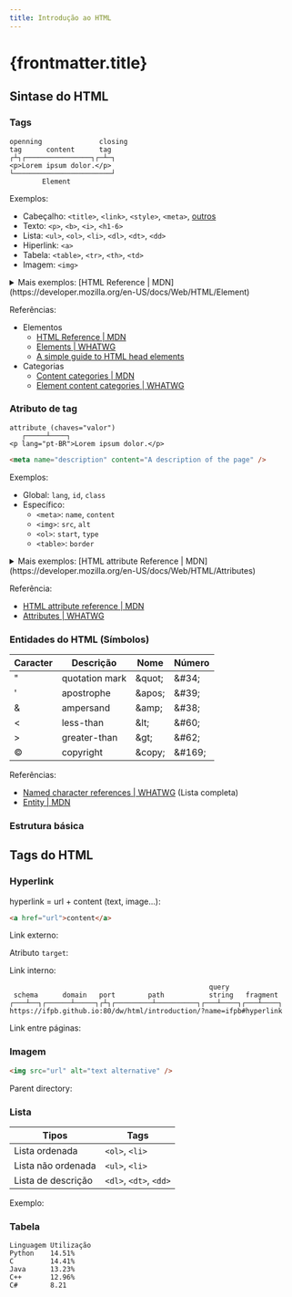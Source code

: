 ```yaml
---
title: Introdução ao HTML
---
```




# {frontmatter.title}

## Sintase do HTML

### Tags

```plaintext title="Estrutura de uma tag"
openning              closing
tag      content      tag
┌┴┐┌────────────────┐┌─┴─┐
<p>Lorem ipsum dolor.</p>
└────────────────────────┘
        Element
```

Exemplos:

- Cabeçalho: `<title>`, `<link>`, `<style>`, `<meta>`, [outros](https://github.com/joshbuchea/HEAD)
- Texto: `<p>`, `<b>`, `<i>`, `<h1-6>`
- Lista: `<ul>`, `<ol>`, `<li>`, `<dl>`, `<dt>`, `<dd>`
- Hiperlink: `<a>`
- Tabela: `<table>`, `<tr>`, `<th>`, `<td>`
- Imagem: `<img>`

<details>
  <summary>Mais exemplos: [HTML Reference | MDN](https://developer.mozilla.org/en-US/docs/Web/HTML/Element)</summary>

| Tipo                                                                                                                           | Tags                                                                                                                                                                                                                                                                                                                                                                                                                                                                                                                                                                                                                                                                                                                                                                                                                                                                                                                                                                                                                                                                                                                                                                                                                                                                                                                                                                                                                                                                                                                                                                                                                                                                                                                                                                                                                                                                                                                                                                                                                                                                                                                                                                                                                                                                                                                                                                                                                                                                                                                                                                                                                                                                                                                                      |
| ------------------------------------------------------------------------------------------------------------------------------ | ----------------------------------------------------------------------------------------------------------------------------------------------------------------------------------------------------------------------------------------------------------------------------------------------------------------------------------------------------------------------------------------------------------------------------------------------------------------------------------------------------------------------------------------------------------------------------------------------------------------------------------------------------------------------------------------------------------------------------------------------------------------------------------------------------------------------------------------------------------------------------------------------------------------------------------------------------------------------------------------------------------------------------------------------------------------------------------------------------------------------------------------------------------------------------------------------------------------------------------------------------------------------------------------------------------------------------------------------------------------------------------------------------------------------------------------------------------------------------------------------------------------------------------------------------------------------------------------------------------------------------------------------------------------------------------------------------------------------------------------------------------------------------------------------------------------------------------------------------------------------------------------------------------------------------------------------------------------------------------------------------------------------------------------------------------------------------------------------------------------------------------------------------------------------------------------------------------------------------------------------------------------------------------------------------------------------------------------------------------------------------------------------------------------------------------------------------------------------------------------------------------------------------------------------------------------------------------------------------------------------------------------------------------------------------------------------------------------------------------------- |
| [Main root](https://developer.mozilla.org/en-US/docs/Web/HTML/Element#main_root)                                               | [<code>&lt;html&gt;</code>](https://developer.mozilla.org/en-US/docs/Web/HTML/Element/html)                                                                                                                                                                                                                                                                                                                                                                                                                                                                                                                                                                                                                                                                                                                                                                                                                                                                                                                                                                                                                                                                                                                                                                                                                                                                                                                                                                                                                                                                                                                                                                                                                                                                                                                                                                                                                                                                                                                                                                                                                                                                                                                                                                                                                                                                                                                                                                                                                                                                                                                                                                                                                                               |
| [Document metadata](https://developer.mozilla.org/en-US/docs/Web/HTML/Element#document_metadata)                               | [<code>&lt;base&gt;</code>](https://developer.mozilla.org/en-US/docs/Web/HTML/Element/base), [<code>&lt;head&gt;</code>](https://developer.mozilla.org/en-US/docs/Web/HTML/Element/head), [<code>&lt;link&gt;</code>](https://developer.mozilla.org/en-US/docs/Web/HTML/Element/link), [<code>&lt;meta&gt;</code>](https://developer.mozilla.org/en-US/docs/Web/HTML/Element/meta), [<code>&lt;style&gt;</code>](https://developer.mozilla.org/en-US/docs/Web/HTML/Element/style), [<code>&lt;title&gt;</code>](https://developer.mozilla.org/en-US/docs/Web/HTML/Element/title)                                                                                                                                                                                                                                                                                                                                                                                                                                                                                                                                                                                                                                                                                                                                                                                                                                                                                                                                                                                                                                                                                                                                                                                                                                                                                                                                                                                                                                                                                                                                                                                                                                                                                                                                                                                                                                                                                                                                                                                                                                                                                                                                                          |
| [Sectioning root](https://developer.mozilla.org/en-US/docs/Web/HTML/Element#sectioning_root)                                   | [<code>&lt;body&gt;</code>](https://developer.mozilla.org/en-US/docs/Web/HTML/Element/body)                                                                                                                                                                                                                                                                                                                                                                                                                                                                                                                                                                                                                                                                                                                                                                                                                                                                                                                                                                                                                                                                                                                                                                                                                                                                                                                                                                                                                                                                                                                                                                                                                                                                                                                                                                                                                                                                                                                                                                                                                                                                                                                                                                                                                                                                                                                                                                                                                                                                                                                                                                                                                                               |
| [Content sectioning](https://developer.mozilla.org/en-US/docs/Web/HTML/Element#content_sectioning)                             | [<code>&lt;address&gt;</code>](https://developer.mozilla.org/en-US/docs/Web/HTML/Element/address), [<code>&lt;article&gt;</code>](https://developer.mozilla.org/en-US/docs/Web/HTML/Element/article), [<code>&lt;aside&gt;</code>](https://developer.mozilla.org/en-US/docs/Web/HTML/Element/aside), [<code>&lt;footer&gt;</code>](https://developer.mozilla.org/en-US/docs/Web/HTML/Element/footer), [<code>&lt;header&gt;</code>](https://developer.mozilla.org/en-US/docs/Web/HTML/Element/header), [<code>&lt;h1&gt;</code>](https://developer.mozilla.org/en-US/docs/Web/HTML/Element/h1), [<code>&lt;h2&gt;</code>](https://developer.mozilla.org/en-US/docs/Web/HTML/Element/h2), [<code>&lt;h3&gt;</code>](https://developer.mozilla.org/en-US/docs/Web/HTML/Element/h3), [<code>&lt;h4&gt;</code>](https://developer.mozilla.org/en-US/docs/Web/HTML/Element/h4), [<code>&lt;h5&gt;</code>](https://developer.mozilla.org/en-US/docs/Web/HTML/Element/h5), [<code>&lt;h6&gt;</code>](https://developer.mozilla.org/en-US/docs/Web/HTML/Element/h6), [<code>&lt;hgroup&gt;</code>](https://developer.mozilla.org/en-US/docs/Web/HTML/Element/hgroup), [<code>&lt;main&gt;</code>](https://developer.mozilla.org/en-US/docs/Web/HTML/Element/main), [<code>&lt;nav&gt;</code>](https://developer.mozilla.org/en-US/docs/Web/HTML/Element/nav), [<code>&lt;section&gt;</code>](https://developer.mozilla.org/en-US/docs/Web/HTML/Element/section)                                                                                                                                                                                                                                                                                                                                                                                                                                                                                                                                                                                                                                                                                                                                                                                                                                                                                                                                                                                                                                                                                                                                                                                                                                                                                   |
| [Text content](https://developer.mozilla.org/en-US/docs/Web/HTML/Element#text_content)                                         | [<code>&lt;blockquote&gt;</code>](https://developer.mozilla.org/en-US/docs/Web/HTML/Element/blockquote), [<code>&lt;dd&gt;</code>](https://developer.mozilla.org/en-US/docs/Web/HTML/Element/dd), [<code>&lt;div&gt;</code>](https://developer.mozilla.org/en-US/docs/Web/HTML/Element/div), [<code>&lt;dl&gt;</code>](https://developer.mozilla.org/en-US/docs/Web/HTML/Element/dl), [<code>&lt;dt&gt;</code>](https://developer.mozilla.org/en-US/docs/Web/HTML/Element/dt), [<code>&lt;figcaption&gt;</code>](https://developer.mozilla.org/en-US/docs/Web/HTML/Element/figcaption), [<code>&lt;figure&gt;</code>](https://developer.mozilla.org/en-US/docs/Web/HTML/Element/figure), [<code>&lt;hr&gt;</code>](https://developer.mozilla.org/en-US/docs/Web/HTML/Element/hr), [<code>&lt;li&gt;</code>](https://developer.mozilla.org/en-US/docs/Web/HTML/Element/li), [<code>&lt;menu&gt;</code>](https://developer.mozilla.org/en-US/docs/Web/HTML/Element/menu), [<code>&lt;ol&gt;</code>](https://developer.mozilla.org/en-US/docs/Web/HTML/Element/ol), [<code>&lt;p&gt;</code>](https://developer.mozilla.org/en-US/docs/Web/HTML/Element/p), [<code>&lt;pre&gt;</code>](https://developer.mozilla.org/en-US/docs/Web/HTML/Element/pre), [<code>&lt;ul&gt;</code>](https://developer.mozilla.org/en-US/docs/Web/HTML/Element/ul)                                                                                                                                                                                                                                                                                                                                                                                                                                                                                                                                                                                                                                                                                                                                                                                                                                                                                                                                                                                                                                                                                                                                                                                                                                                                                                                                                                                                |
| [Inline text semantics](https://developer.mozilla.org/en-US/docs/Web/HTML/Element#inline_text_semantics)                       | [<code>&lt;a&gt;</code>](https://developer.mozilla.org/en-US/docs/Web/HTML/Element/a), [<code>&lt;abbr&gt;</code>](https://developer.mozilla.org/en-US/docs/Web/HTML/Element/abbr), [<code>&lt;b&gt;</code>](https://developer.mozilla.org/en-US/docs/Web/HTML/Element/b), [<code>&lt;bdi&gt;</code>](https://developer.mozilla.org/en-US/docs/Web/HTML/Element/bdi), [<code>&lt;bdo&gt;</code>](https://developer.mozilla.org/en-US/docs/Web/HTML/Element/bdo), [<code>&lt;br&gt;</code>](https://developer.mozilla.org/en-US/docs/Web/HTML/Element/br), [<code>&lt;cite&gt;</code>](https://developer.mozilla.org/en-US/docs/Web/HTML/Element/cite), [<code>&lt;code&gt;</code>](https://developer.mozilla.org/en-US/docs/Web/HTML/Element/code), [<code>&lt;data&gt;</code>](https://developer.mozilla.org/en-US/docs/Web/HTML/Element/data), [<code>&lt;dfn&gt;</code>](https://developer.mozilla.org/en-US/docs/Web/HTML/Element/dfn), [<code>&lt;em&gt;</code>](https://developer.mozilla.org/en-US/docs/Web/HTML/Element/em), [<code>&lt;i&gt;</code>](https://developer.mozilla.org/en-US/docs/Web/HTML/Element/i), [<code>&lt;kbd&gt;</code>](https://developer.mozilla.org/en-US/docs/Web/HTML/Element/kbd), [<code>&lt;mark&gt;</code>](https://developer.mozilla.org/en-US/docs/Web/HTML/Element/mark), [<code>&lt;q&gt;</code>](https://developer.mozilla.org/en-US/docs/Web/HTML/Element/q), [<code>&lt;rp&gt;</code>](https://developer.mozilla.org/en-US/docs/Web/HTML/Element/rp), [<code>&lt;rt&gt;</code>](https://developer.mozilla.org/en-US/docs/Web/HTML/Element/rt), [<code>&lt;ruby&gt;</code>](https://developer.mozilla.org/en-US/docs/Web/HTML/Element/ruby), [<code>&lt;s&gt;</code>](https://developer.mozilla.org/en-US/docs/Web/HTML/Element/s), [<code>&lt;samp&gt;</code>](https://developer.mozilla.org/en-US/docs/Web/HTML/Element/samp), [<code>&lt;small&gt;</code>](https://developer.mozilla.org/en-US/docs/Web/HTML/Element/small), [<code>&lt;span&gt;</code>](https://developer.mozilla.org/en-US/docs/Web/HTML/Element/span), [<code>&lt;strong&gt;</code>](https://developer.mozilla.org/en-US/docs/Web/HTML/Element/strong), [<code>&lt;sub&gt;</code>](https://developer.mozilla.org/en-US/docs/Web/HTML/Element/sub), [<code>&lt;sup&gt;</code>](https://developer.mozilla.org/en-US/docs/Web/HTML/Element/sup), [<code>&lt;time&gt;</code>](https://developer.mozilla.org/en-US/docs/Web/HTML/Element/time), [<code>&lt;u&gt;</code>](https://developer.mozilla.org/en-US/docs/Web/HTML/Element/u), [<code>&lt;var&gt;</code>](https://developer.mozilla.org/en-US/docs/Web/HTML/Element/var), [<code>&lt;wbr&gt;</code>](https://developer.mozilla.org/en-US/docs/Web/HTML/Element/wbr) |
| [Image and multimedia](https://developer.mozilla.org/en-US/docs/Web/HTML/Element#image_and_multimedia)                         | [<code>&lt;area&gt;</code>](https://developer.mozilla.org/en-US/docs/Web/HTML/Element/area), [<code>&lt;audio&gt;</code>](https://developer.mozilla.org/en-US/docs/Web/HTML/Element/audio), [<code>&lt;img&gt;</code>](https://developer.mozilla.org/en-US/docs/Web/HTML/Element/img), [<code>&lt;map&gt;</code>](https://developer.mozilla.org/en-US/docs/Web/HTML/Element/map), [<code>&lt;track&gt;</code>](https://developer.mozilla.org/en-US/docs/Web/HTML/Element/track), [<code>&lt;video&gt;</code>](https://developer.mozilla.org/en-US/docs/Web/HTML/Element/video)                                                                                                                                                                                                                                                                                                                                                                                                                                                                                                                                                                                                                                                                                                                                                                                                                                                                                                                                                                                                                                                                                                                                                                                                                                                                                                                                                                                                                                                                                                                                                                                                                                                                                                                                                                                                                                                                                                                                                                                                                                                                                                                                                            |
| [Embedded content](https://developer.mozilla.org/en-US/docs/Web/HTML/Element#embedded_content)                                 | [<code>&lt;embed&gt;</code>](https://developer.mozilla.org/en-US/docs/Web/HTML/Element/embed), [<code>&lt;iframe&gt;</code>](https://developer.mozilla.org/en-US/docs/Web/HTML/Element/iframe), [<code>&lt;object&gt;</code>](https://developer.mozilla.org/en-US/docs/Web/HTML/Element/object), [<code>&lt;picture&gt;</code>](https://developer.mozilla.org/en-US/docs/Web/HTML/Element/picture), [<code>&lt;portal&gt;</code>](https://developer.mozilla.org/en-US/docs/Web/HTML/Element/portal), [<code>&lt;source&gt;</code>](https://developer.mozilla.org/en-US/docs/Web/HTML/Element/source)                                                                                                                                                                                                                                                                                                                                                                                                                                                                                                                                                                                                                                                                                                                                                                                                                                                                                                                                                                                                                                                                                                                                                                                                                                                                                                                                                                                                                                                                                                                                                                                                                                                                                                                                                                                                                                                                                                                                                                                                                                                                                                                                      |
| [SVG and MathML](https://developer.mozilla.org/en-US/docs/Web/HTML/Element#svg_and_mathml)                                     | [<code>&lt;svg&gt;</code>](https://developer.mozilla.org/en-US/docs/Web/HTML/Element/svg), [<code>&lt;math&gt;</code>](https://developer.mozilla.org/en-US/docs/Web/HTML/Element/math)                                                                                                                                                                                                                                                                                                                                                                                                                                                                                                                                                                                                                                                                                                                                                                                                                                                                                                                                                                                                                                                                                                                                                                                                                                                                                                                                                                                                                                                                                                                                                                                                                                                                                                                                                                                                                                                                                                                                                                                                                                                                                                                                                                                                                                                                                                                                                                                                                                                                                                                                                    |
| [Scripting](https://developer.mozilla.org/en-US/docs/Web/HTML/Element#scripting)                                               | [<code>&lt;canvas&gt;</code>](https://developer.mozilla.org/en-US/docs/Web/HTML/Element/canvas), [<code>&lt;noscript&gt;</code>](https://developer.mozilla.org/en-US/docs/Web/HTML/Element/noscript), [<code>&lt;script&gt;</code>](https://developer.mozilla.org/en-US/docs/Web/HTML/Element/script)                                                                                                                                                                                                                                                                                                                                                                                                                                                                                                                                                                                                                                                                                                                                                                                                                                                                                                                                                                                                                                                                                                                                                                                                                                                                                                                                                                                                                                                                                                                                                                                                                                                                                                                                                                                                                                                                                                                                                                                                                                                                                                                                                                                                                                                                                                                                                                                                                                     |
| [Demarcating edits](https://developer.mozilla.org/en-US/docs/Web/HTML/Element#demarcating_edits)                               | [<code>&lt;del&gt;</code>](https://developer.mozilla.org/en-US/docs/Web/HTML/Element/del), [<code>&lt;ins&gt;</code>](https://developer.mozilla.org/en-US/docs/Web/HTML/Element/ins)                                                                                                                                                                                                                                                                                                                                                                                                                                                                                                                                                                                                                                                                                                                                                                                                                                                                                                                                                                                                                                                                                                                                                                                                                                                                                                                                                                                                                                                                                                                                                                                                                                                                                                                                                                                                                                                                                                                                                                                                                                                                                                                                                                                                                                                                                                                                                                                                                                                                                                                                                      |
| [Table content](https://developer.mozilla.org/en-US/docs/Web/HTML/Element#table_content)                                       | [<code>&lt;caption&gt;</code>](https://developer.mozilla.org/en-US/docs/Web/HTML/Element/caption), [<code>&lt;col&gt;</code>](https://developer.mozilla.org/en-US/docs/Web/HTML/Element/col), [<code>&lt;colgroup&gt;</code>](https://developer.mozilla.org/en-US/docs/Web/HTML/Element/colgroup), [<code>&lt;table&gt;</code>](https://developer.mozilla.org/en-US/docs/Web/HTML/Element/table), [<code>&lt;tbody&gt;</code>](https://developer.mozilla.org/en-US/docs/Web/HTML/Element/tbody), [<code>&lt;td&gt;</code>](https://developer.mozilla.org/en-US/docs/Web/HTML/Element/td), [<code>&lt;tfoot&gt;</code>](https://developer.mozilla.org/en-US/docs/Web/HTML/Element/tfoot), [<code>&lt;th&gt;</code>](https://developer.mozilla.org/en-US/docs/Web/HTML/Element/th), [<code>&lt;thead&gt;</code>](https://developer.mozilla.org/en-US/docs/Web/HTML/Element/thead), [<code>&lt;tr&gt;</code>](https://developer.mozilla.org/en-US/docs/Web/HTML/Element/tr)                                                                                                                                                                                                                                                                                                                                                                                                                                                                                                                                                                                                                                                                                                                                                                                                                                                                                                                                                                                                                                                                                                                                                                                                                                                                                                                                                                                                                                                                                                                                                                                                                                                                                                                                                                  |
| [Forms](https://developer.mozilla.org/en-US/docs/Web/HTML/Element#forms)                                                       | [<code>&lt;button&gt;</code>](https://developer.mozilla.org/en-US/docs/Web/HTML/Element/button), [<code>&lt;datalist&gt;</code>](https://developer.mozilla.org/en-US/docs/Web/HTML/Element/datalist), [<code>&lt;fieldset&gt;</code>](https://developer.mozilla.org/en-US/docs/Web/HTML/Element/fieldset), [<code>&lt;form&gt;</code>](https://developer.mozilla.org/en-US/docs/Web/HTML/Element/form), [<code>&lt;input&gt;</code>](https://developer.mozilla.org/en-US/docs/Web/HTML/Element/input), [<code>&lt;label&gt;</code>](https://developer.mozilla.org/en-US/docs/Web/HTML/Element/label), [<code>&lt;legend&gt;</code>](https://developer.mozilla.org/en-US/docs/Web/HTML/Element/legend), [<code>&lt;meter&gt;</code>](https://developer.mozilla.org/en-US/docs/Web/HTML/Element/meter), [<code>&lt;optgroup&gt;</code>](https://developer.mozilla.org/en-US/docs/Web/HTML/Element/optgroup), [<code>&lt;option&gt;</code>](https://developer.mozilla.org/en-US/docs/Web/HTML/Element/option), [<code>&lt;output&gt;</code>](https://developer.mozilla.org/en-US/docs/Web/HTML/Element/output), [<code>&lt;progress&gt;</code>](https://developer.mozilla.org/en-US/docs/Web/HTML/Element/progress), [<code>&lt;select&gt;</code>](https://developer.mozilla.org/en-US/docs/Web/HTML/Element/select), [<code>&lt;textarea&gt;</code>](https://developer.mozilla.org/en-US/docs/Web/HTML/Element/textarea)                                                                                                                                                                                                                                                                                                                                                                                                                                                                                                                                                                                                                                                                                                                                                                                                                                                                                                                                                                                                                                                                                                                                                                                                                                                                                                                    |
| [Interactive elements](https://developer.mozilla.org/en-US/docs/Web/HTML/Element#interactive_elements)                         | [<code>&lt;details&gt;</code>](https://developer.mozilla.org/en-US/docs/Web/HTML/Element/details), [<code>&lt;dialog&gt;</code>](https://developer.mozilla.org/en-US/docs/Web/HTML/Element/dialog), [<code>&lt;summary&gt;</code>](https://developer.mozilla.org/en-US/docs/Web/HTML/Element/summary)                                                                                                                                                                                                                                                                                                                                                                                                                                                                                                                                                                                                                                                                                                                                                                                                                                                                                                                                                                                                                                                                                                                                                                                                                                                                                                                                                                                                                                                                                                                                                                                                                                                                                                                                                                                                                                                                                                                                                                                                                                                                                                                                                                                                                                                                                                                                                                                                                                     |
| [Web Components](https://developer.mozilla.org/en-US/docs/Web/HTML/Element#web_components)                                     | [<code>&lt;slot&gt;</code>](https://developer.mozilla.org/en-US/docs/Web/HTML/Element/slot), [<code>&lt;template&gt;</code>](https://developer.mozilla.org/en-US/docs/Web/HTML/Element/template)                                                                                                                                                                                                                                                                                                                                                                                                                                                                                                                                                                                                                                                                                                                                                                                                                                                                                                                                                                                                                                                                                                                                                                                                                                                                                                                                                                                                                                                                                                                                                                                                                                                                                                                                                                                                                                                                                                                                                                                                                                                                                                                                                                                                                                                                                                                                                                                                                                                                                                                                          |
| [Obsolete and deprecated elements](https://developer.mozilla.org/en-US/docs/Web/HTML/Element#obsolete_and_deprecated_elements) | [<code>&lt;acronym&gt;</code>](https://developer.mozilla.org/en-US/docs/Web/HTML/Element/acronym), [<code>&lt;applet&gt;</code>](https://developer.mozilla.org/en-US/docs/Web/HTML/Element/applet), [<code>&lt;bgsound&gt;</code>](https://developer.mozilla.org/en-US/docs/Web/HTML/Element/bgsound), [<code>&lt;big&gt;</code>](https://developer.mozilla.org/en-US/docs/Web/HTML/Element/big), [<code>&lt;blink&gt;</code>](https://developer.mozilla.org/en-US/docs/Web/HTML/Element/blink), [<code>&lt;center&gt;</code>](https://developer.mozilla.org/en-US/docs/Web/HTML/Element/center), [<code>&lt;dir&gt;</code>](https://developer.mozilla.org/en-US/docs/Web/HTML/Element/dir), [<code>&lt;font&gt;</code>](https://developer.mozilla.org/en-US/docs/Web/HTML/Element/font), [<code>&lt;frame&gt;</code>](https://developer.mozilla.org/en-US/docs/Web/HTML/Element/frame), [<code>&lt;frameset&gt;</code>](https://developer.mozilla.org/en-US/docs/Web/HTML/Element/frameset), [<code>&lt;image&gt;</code>](https://developer.mozilla.org/en-US/docs/Web/HTML/Element/image), [<code>&lt;keygen&gt;</code>](https://developer.mozilla.org/en-US/docs/Web/HTML/Element/keygen), [<code>&lt;marquee&gt;</code>](https://developer.mozilla.org/en-US/docs/Web/HTML/Element/marquee), [<code>&lt;menuitem&gt;</code>](https://developer.mozilla.org/en-US/docs/Web/HTML/Element/menuitem), [<code>&lt;nobr&gt;</code>](https://developer.mozilla.org/en-US/docs/Web/HTML/Element/nobr), [<code>&lt;noembed&gt;</code>](https://developer.mozilla.org/en-US/docs/Web/HTML/Element/noembed), [<code>&lt;noframes&gt;</code>](https://developer.mozilla.org/en-US/docs/Web/HTML/Element/noframes), [<code>&lt;param&gt;</code>](https://developer.mozilla.org/en-US/docs/Web/HTML/Element/param), [<code>&lt;plaintext&gt;</code>](https://developer.mozilla.org/en-US/docs/Web/HTML/Element/plaintext), [<code>&lt;rb&gt;</code>](https://developer.mozilla.org/en-US/docs/Web/HTML/Element/rb), [<code>&lt;rtc&gt;</code>](https://developer.mozilla.org/en-US/docs/Web/HTML/Element/rtc), [<code>&lt;spacer&gt;</code>](https://developer.mozilla.org/en-US/docs/Web/HTML/Element/spacer), [<code>&lt;strike&gt;</code>](https://developer.mozilla.org/en-US/docs/Web/HTML/Element/strike), [<code>&lt;tt&gt;</code>](https://developer.mozilla.org/en-US/docs/Web/HTML/Element/tt), [<code>&lt;xmp&gt;</code>](https://developer.mozilla.org/en-US/docs/Web/HTML/Element/xmp)                                                                                                                                                                                                                                                 |

</details>

Referências:

- Elementos
  - [HTML Reference | MDN](https://developer.mozilla.org/en-US/docs/Web/HTML/Element)
  - [Elements | WHATWG](https://html.spec.whatwg.org/multipage/indices.html#elements-3)
  - [A simple guide to HTML head elements](https://htmlhead.dev/)
- Categorias
  - [Content categories | MDN](https://developer.mozilla.org/en-US/docs/Web/HTML/Content_categories)
  - [Element content categories | WHATWG](https://html.spec.whatwg.org/multipage/indices.html#element-content-categories)

### Atributo de tag

```plaintext title="Formato de atributo de tag"
attribute (chaves="valor")
   ┌─────┴────┐
<p lang="pt-BR">Lorem ipsum dolor.</p>
```

```html title="Tags sem conteúdos"
<meta name="description" content="A description of the page" />
```

Exemplos:

- Global: `lang`, `id`, `class`
- Específico:
  - `<meta>`: `name`, `content`
  - `<img>`: `src`, `alt`
  - `<ol>`: `start`, `type`
  - `<table>`: `border`

<details>
  <summary>Mais exemplos: [HTML attribute Reference | MDN](https://developer.mozilla.org/en-US/docs/Web/HTML/Attributes)</summary>

| Atributos                                                                                          | Tags                                                                                                                                                                                                                                                                                                                                                                                                                                                                                                                                                                                                                                                                                                                                                                                                                                                                                                                                                                                                                                                                                               |
| -------------------------------------------------------------------------------------------------- | -------------------------------------------------------------------------------------------------------------------------------------------------------------------------------------------------------------------------------------------------------------------------------------------------------------------------------------------------------------------------------------------------------------------------------------------------------------------------------------------------------------------------------------------------------------------------------------------------------------------------------------------------------------------------------------------------------------------------------------------------------------------------------------------------------------------------------------------------------------------------------------------------------------------------------------------------------------------------------------------------------------------------------------------------------------------------------------------------- |
| <code><a href="/en-US/docs/Web/HTML/Attributes/accept">accept</a></code>                           | <a href="/en-US/docs/Web/HTML/Element/form"><code>&lt;form&gt;</code></a>, <a href="/en-US/docs/Web/HTML/Element/input"><code>&lt;input&gt;</code></a>                                                                                                                                                                                                                                                                                                                                                                                                                                                                                                                                                                                                                                                                                                                                                                                                                                                                                                                                             |
| <code><a href="/en-US/docs/Web/HTML/Element/form#accept-charset">accept-charset</a></code>         | <a href="/en-US/docs/Web/HTML/Element/form"><code>&lt;form&gt;</code></a>                                                                                                                                                                                                                                                                                                                                                                                                                                                                                                                                                                                                                                                                                                                                                                                                                                                                                                                                                                                                                          |
| <code><a href="/en-US/docs/Web/HTML/Global_attributes/accesskey">accesskey</a></code>              | <a href="/en-US/docs/Web/HTML/Global_attributes">Global attribute</a>                                                                                                                                                                                                                                                                                                                                                                                                                                                                                                                                                                                                                                                                                                                                                                                                                                                                                                                                                                                                                              |
| <code><a href="/en-US/docs/Web/HTML/Attributes/action">action</a></code>                           | <a href="/en-US/docs/Web/HTML/Element/form"><code>&lt;form&gt;</code></a>                                                                                                                                                                                                                                                                                                                                                                                                                                                                                                                                                                                                                                                                                                                                                                                                                                                                                                                                                                                                                          |
| <code><a href="/en-US/docs/Web/HTML/Attributes/align">align</a></code>                             | <a href="/en-US/docs/Web/HTML/Element/applet"><code>&lt;applet&gt;</code></a>, <a href="/en-US/docs/Web/HTML/Element/caption"><code>&lt;caption&gt;</code></a>, <a href="/en-US/docs/Web/HTML/Element/col"><code>&lt;col&gt;</code></a>, <a href="/en-US/docs/Web/HTML/Element/colgroup"><code>&lt;colgroup&gt;</code></a>, <a href="/en-US/docs/Web/HTML/Element/hr"><code>&lt;hr&gt;</code></a>, <a href="/en-US/docs/Web/HTML/Element/iframe"><code>&lt;iframe&gt;</code></a>, <a href="/en-US/docs/Web/HTML/Element/img"><code>&lt;img&gt;</code></a>, <a href="/en-US/docs/Web/HTML/Element/table"><code>&lt;table&gt;</code></a>, <a href="/en-US/docs/Web/HTML/Element/tbody"><code>&lt;tbody&gt;</code></a>, <a href="/en-US/docs/Web/HTML/Element/td"><code>&lt;td&gt;</code></a>, <a href="/en-US/docs/Web/HTML/Element/tfoot"><code>&lt;tfoot&gt;</code></a>, <a href="/en-US/docs/Web/HTML/Element/th"><code>&lt;th&gt;</code></a>, <a href="/en-US/docs/Web/HTML/Element/thead"><code>&lt;thead&gt;</code></a>, <a href="/en-US/docs/Web/HTML/Element/tr"><code>&lt;tr&gt;</code></a> |
| <code><a href="/en-US/docs/Web/HTML/Element/iframe#allow">allow</a></code>                         | <a href="/en-US/docs/Web/HTML/Element/iframe"><code>&lt;iframe&gt;</code></a>                                                                                                                                                                                                                                                                                                                                                                                                                                                                                                                                                                                                                                                                                                                                                                                                                                                                                                                                                                                                                      |
| <code><a href="/en-US/docs/Web/HTML/Attributes/alt">alt</a></code>                                 | <a href="/en-US/docs/Web/HTML/Element/applet"><code>&lt;applet&gt;</code></a>, <a href="/en-US/docs/Web/HTML/Element/area"><code>&lt;area&gt;</code></a>, <a href="/en-US/docs/Web/HTML/Element/img"><code>&lt;img&gt;</code></a>, <a href="/en-US/docs/Web/HTML/Element/input"><code>&lt;input&gt;</code></a>                                                                                                                                                                                                                                                                                                                                                                                                                                                                                                                                                                                                                                                                                                                                                                                     |
| <code><a href="/en-US/docs/Web/HTML/Element/script#async">async</a></code>                         | <a href="/en-US/docs/Web/HTML/Element/script"><code>&lt;script&gt;</code></a>                                                                                                                                                                                                                                                                                                                                                                                                                                                                                                                                                                                                                                                                                                                                                                                                                                                                                                                                                                                                                      |
| <code><a href="/en-US/docs/Web/HTML/Global_attributes/autocapitalize">autocapitalize</a></code>    | <a href="/en-US/docs/Web/HTML/Global_attributes">Global attribute</a>                                                                                                                                                                                                                                                                                                                                                                                                                                                                                                                                                                                                                                                                                                                                                                                                                                                                                                                                                                                                                              |
| <code><a href="/en-US/docs/Web/HTML/Attributes/autocomplete">autocomplete</a></code>               | <a href="/en-US/docs/Web/HTML/Element/form"><code>&lt;form&gt;</code></a>, <a href="/en-US/docs/Web/HTML/Element/input"><code>&lt;input&gt;</code></a>, <a href="/en-US/docs/Web/HTML/Element/select"><code>&lt;select&gt;</code></a>, <a href="/en-US/docs/Web/HTML/Element/textarea"><code>&lt;textarea&gt;</code></a>                                                                                                                                                                                                                                                                                                                                                                                                                                                                                                                                                                                                                                                                                                                                                                           |
| <code><a href="/en-US/docs/Web/HTML/Attributes/autofocus">autofocus</a></code>                     | <a href="/en-US/docs/Web/HTML/Element/button"><code>&lt;button&gt;</code></a>, <a href="/en-US/docs/Web/HTML/Element/input"><code>&lt;input&gt;</code></a>, <a href="/en-US/docs/Web/HTML/Element/keygen"><code>&lt;keygen&gt;</code></a>, <a href="/en-US/docs/Web/HTML/Element/select"><code>&lt;select&gt;</code></a>, <a href="/en-US/docs/Web/HTML/Element/textarea"><code>&lt;textarea&gt;</code></a>                                                                                                                                                                                                                                                                                                                                                                                                                                                                                                                                                                                                                                                                                        |
| <code><a href="/en-US/docs/Web/HTML/Attributes/autoplay">autoplay</a></code>                       | <a href="/en-US/docs/Web/HTML/Element/audio"><code>&lt;audio&gt;</code></a>, <a href="/en-US/docs/Web/HTML/Element/video"><code>&lt;video&gt;</code></a>                                                                                                                                                                                                                                                                                                                                                                                                                                                                                                                                                                                                                                                                                                                                                                                                                                                                                                                                           |
| <code>background</code>                                                                            | <a href="/en-US/docs/Web/HTML/Element/body"><code>&lt;body&gt;</code></a>, <a href="/en-US/docs/Web/HTML/Element/table"><code>&lt;table&gt;</code></a>, <a href="/en-US/docs/Web/HTML/Element/td"><code>&lt;td&gt;</code></a>, <a href="/en-US/docs/Web/HTML/Element/th"><code>&lt;th&gt;</code></a>                                                                                                                                                                                                                                                                                                                                                                                                                                                                                                                                                                                                                                                                                                                                                                                               |
| <code>bgcolor</code>                                                                               | <a href="/en-US/docs/Web/HTML/Element/body"><code>&lt;body&gt;</code></a>, <a href="/en-US/docs/Web/HTML/Element/col"><code>&lt;col&gt;</code></a>, <a href="/en-US/docs/Web/HTML/Element/colgroup"><code>&lt;colgroup&gt;</code></a>, <a href="/en-US/docs/Web/HTML/Element/marquee"><code>&lt;marquee&gt;</code></a>, <a href="/en-US/docs/Web/HTML/Element/table"><code>&lt;table&gt;</code></a>, <a href="/en-US/docs/Web/HTML/Element/tbody"><code>&lt;tbody&gt;</code></a>, <a href="/en-US/docs/Web/HTML/Element/tfoot"><code>&lt;tfoot&gt;</code></a>, <a href="/en-US/docs/Web/HTML/Element/td"><code>&lt;td&gt;</code></a>, <a href="/en-US/docs/Web/HTML/Element/th"><code>&lt;th&gt;</code></a>, <a href="/en-US/docs/Web/HTML/Element/tr"><code>&lt;tr&gt;</code></a>                                                                                                                                                                                                                                                                                                                 |
| <code>border</code>                                                                                | <a href="/en-US/docs/Web/HTML/Element/img"><code>&lt;img&gt;</code></a>, <a href="/en-US/docs/Web/HTML/Element/object"><code>&lt;object&gt;</code></a>, <a href="/en-US/docs/Web/HTML/Element/table"><code>&lt;table&gt;</code></a>                                                                                                                                                                                                                                                                                                                                                                                                                                                                                                                                                                                                                                                                                                                                                                                                                                                                |
| <code><a href="/en-US/docs/Web/HTML/Attributes/buffered">buffered</a></code>                       | <a href="/en-US/docs/Web/HTML/Element/audio"><code>&lt;audio&gt;</code></a>, <a href="/en-US/docs/Web/HTML/Element/video"><code>&lt;video&gt;</code></a>                                                                                                                                                                                                                                                                                                                                                                                                                                                                                                                                                                                                                                                                                                                                                                                                                                                                                                                                           |
| <code><a href="/en-US/docs/Web/HTML/Attributes/capture">capture</a></code>                         | <a href="/en-US/docs/Web/HTML/Element/input"><code>&lt;input&gt;</code></a>                                                                                                                                                                                                                                                                                                                                                                                                                                                                                                                                                                                                                                                                                                                                                                                                                                                                                                                                                                                                                        |
| <code><a href="/en-US/docs/Web/HTML/Element/keygen#challenge">challenge</a></code>                 | <a href="/en-US/docs/Web/HTML/Element/keygen"><code>&lt;keygen&gt;</code></a>                                                                                                                                                                                                                                                                                                                                                                                                                                                                                                                                                                                                                                                                                                                                                                                                                                                                                                                                                                                                                      |
| <code><a href="/en-US/docs/Web/HTML/Attributes/charset">charset</a></code>                         | <a href="/en-US/docs/Web/HTML/Element/meta"><code>&lt;meta&gt;</code></a>, <a href="/en-US/docs/Web/HTML/Element/script"><code>&lt;script&gt;</code></a>                                                                                                                                                                                                                                                                                                                                                                                                                                                                                                                                                                                                                                                                                                                                                                                                                                                                                                                                           |
| <code><a href="/en-US/docs/Web/HTML/Element/input#checked">checked</a></code>                      | <a href="/en-US/docs/Web/HTML/Element/input"><code>&lt;input&gt;</code></a>                                                                                                                                                                                                                                                                                                                                                                                                                                                                                                                                                                                                                                                                                                                                                                                                                                                                                                                                                                                                                        |
| <code><a href="/en-US/docs/Web/HTML/Attributes/cite">cite</a></code>                               | <a href="/en-US/docs/Web/HTML/Element/blockquote"><code>&lt;blockquote&gt;</code></a>, <a href="/en-US/docs/Web/HTML/Element/del"><code>&lt;del&gt;</code></a>, <a href="/en-US/docs/Web/HTML/Element/ins"><code>&lt;ins&gt;</code></a>, <a href="/en-US/docs/Web/HTML/Element/q"><code>&lt;q&gt;</code></a>                                                                                                                                                                                                                                                                                                                                                                                                                                                                                                                                                                                                                                                                                                                                                                                       |
| <code><a href="/en-US/docs/Web/HTML/Global_attributes/class">class</a></code>                      | <a href="/en-US/docs/Web/HTML/Global_attributes">Global attribute</a>                                                                                                                                                                                                                                                                                                                                                                                                                                                                                                                                                                                                                                                                                                                                                                                                                                                                                                                                                                                                                              |
| <code><a href="/en-US/docs/Web/HTML/Element/applet#code">code</a></code>                           | <a href="/en-US/docs/Web/HTML/Element/applet"><code>&lt;applet&gt;</code></a>                                                                                                                                                                                                                                                                                                                                                                                                                                                                                                                                                                                                                                                                                                                                                                                                                                                                                                                                                                                                                      |
| <code><a href="/en-US/docs/Web/HTML/Element/applet#codebase">codebase</a></code>                   | <a href="/en-US/docs/Web/HTML/Element/applet"><code>&lt;applet&gt;</code></a>                                                                                                                                                                                                                                                                                                                                                                                                                                                                                                                                                                                                                                                                                                                                                                                                                                                                                                                                                                                                                      |
| <code>color</code>                                                                                 | <a href="/en-US/docs/Web/HTML/Element/font"><code>&lt;font&gt;</code></a>, <a href="/en-US/docs/Web/HTML/Element/hr"><code>&lt;hr&gt;</code></a>                                                                                                                                                                                                                                                                                                                                                                                                                                                                                                                                                                                                                                                                                                                                                                                                                                                                                                                                                   |
| <code><a href="/en-US/docs/Web/HTML/Element/textarea#cols">cols</a></code>                         | <a href="/en-US/docs/Web/HTML/Element/textarea"><code>&lt;textarea&gt;</code></a>                                                                                                                                                                                                                                                                                                                                                                                                                                                                                                                                                                                                                                                                                                                                                                                                                                                                                                                                                                                                                  |
| <code><a href="/en-US/docs/Web/HTML/Attributes/colspan">colspan</a></code>                         | <a href="/en-US/docs/Web/HTML/Element/td"><code>&lt;td&gt;</code></a>, <a href="/en-US/docs/Web/HTML/Element/th"><code>&lt;th&gt;</code></a>                                                                                                                                                                                                                                                                                                                                                                                                                                                                                                                                                                                                                                                                                                                                                                                                                                                                                                                                                       |
| <code><a href="/en-US/docs/Web/HTML/Element/meta#content">content</a></code>                       | <a href="/en-US/docs/Web/HTML/Element/meta"><code>&lt;meta&gt;</code></a>                                                                                                                                                                                                                                                                                                                                                                                                                                                                                                                                                                                                                                                                                                                                                                                                                                                                                                                                                                                                                          |
| <code><a href="/en-US/docs/Web/HTML/Global_attributes/contenteditable">contenteditable</a></code>  | <a href="/en-US/docs/Web/HTML/Global_attributes">Global attribute</a>                                                                                                                                                                                                                                                                                                                                                                                                                                                                                                                                                                                                                                                                                                                                                                                                                                                                                                                                                                                                                              |
| <code><a href="/en-US/docs/Web/HTML/Attributes/contextmenu">contextmenu</a></code>                 | <a href="/en-US/docs/Web/HTML/Global_attributes">Global attribute</a>                                                                                                                                                                                                                                                                                                                                                                                                                                                                                                                                                                                                                                                                                                                                                                                                                                                                                                                                                                                                                              |
| <code><a href="/en-US/docs/Web/HTML/Attributes/controls">controls</a></code>                       | <a href="/en-US/docs/Web/HTML/Element/audio"><code>&lt;audio&gt;</code></a>, <a href="/en-US/docs/Web/HTML/Element/video"><code>&lt;video&gt;</code></a>                                                                                                                                                                                                                                                                                                                                                                                                                                                                                                                                                                                                                                                                                                                                                                                                                                                                                                                                           |
| <code><a href="/en-US/docs/Web/HTML/Element/area#coords">coords</a></code>                         | <a href="/en-US/docs/Web/HTML/Element/area"><code>&lt;area&gt;</code></a>                                                                                                                                                                                                                                                                                                                                                                                                                                                                                                                                                                                                                                                                                                                                                                                                                                                                                                                                                                                                                          |
| <code><a href="/en-US/docs/Web/HTML/Attributes/crossorigin">crossorigin</a></code>                 | <a href="/en-US/docs/Web/HTML/Element/audio"><code>&lt;audio&gt;</code></a>, <a href="/en-US/docs/Web/HTML/Element/img"><code>&lt;img&gt;</code></a>, <a href="/en-US/docs/Web/HTML/Element/link"><code>&lt;link&gt;</code></a>, <a href="/en-US/docs/Web/HTML/Element/script"><code>&lt;script&gt;</code></a>, <a href="/en-US/docs/Web/HTML/Element/video"><code>&lt;video&gt;</code></a>                                                                                                                                                                                                                                                                                                                                                                                                                                                                                                                                                                                                                                                                                                        |
| <code><a href="/en-US/docs/Web/API/HTMLIFrameElement/csp">csp</a></code> Experimental              | <a href="/en-US/docs/Web/HTML/Element/iframe"><code>&lt;iframe&gt;</code></a>                                                                                                                                                                                                                                                                                                                                                                                                                                                                                                                                                                                                                                                                                                                                                                                                                                                                                                                                                                                                                      |
| <code><a href="/en-US/docs/Web/HTML/Element/object#data">data</a></code>                           | <a href="/en-US/docs/Web/HTML/Element/object"><code>&lt;object&gt;</code></a>                                                                                                                                                                                                                                                                                                                                                                                                                                                                                                                                                                                                                                                                                                                                                                                                                                                                                                                                                                                                                      |
| <code><a href="/en-US/docs/Web/HTML/Global_attributes/data-*">data-\*</a></code>                   | <a href="/en-US/docs/Web/HTML/Global_attributes">Global attribute</a>                                                                                                                                                                                                                                                                                                                                                                                                                                                                                                                                                                                                                                                                                                                                                                                                                                                                                                                                                                                                                              |
| <code><a href="/en-US/docs/Web/HTML/Attributes/datetime">datetime</a></code>                       | <a href="/en-US/docs/Web/HTML/Element/del"><code>&lt;del&gt;</code></a>, <a href="/en-US/docs/Web/HTML/Element/ins"><code>&lt;ins&gt;</code></a>, <a href="/en-US/docs/Web/HTML/Element/time"><code>&lt;time&gt;</code></a>                                                                                                                                                                                                                                                                                                                                                                                                                                                                                                                                                                                                                                                                                                                                                                                                                                                                        |
| <code><a href="/en-US/docs/Web/HTML/Element/img#decoding">decoding</a></code>                      | <a href="/en-US/docs/Web/HTML/Element/img"><code>&lt;img&gt;</code></a>                                                                                                                                                                                                                                                                                                                                                                                                                                                                                                                                                                                                                                                                                                                                                                                                                                                                                                                                                                                                                            |
| <code><a href="/en-US/docs/Web/HTML/Element/track#default">default</a></code>                      | <a href="/en-US/docs/Web/HTML/Element/track"><code>&lt;track&gt;</code></a>                                                                                                                                                                                                                                                                                                                                                                                                                                                                                                                                                                                                                                                                                                                                                                                                                                                                                                                                                                                                                        |
| <code><a href="/en-US/docs/Web/HTML/Element/script#defer">defer</a></code>                         | <a href="/en-US/docs/Web/HTML/Element/script"><code>&lt;script&gt;</code></a>                                                                                                                                                                                                                                                                                                                                                                                                                                                                                                                                                                                                                                                                                                                                                                                                                                                                                                                                                                                                                      |
| <code><a href="/en-US/docs/Web/HTML/Global_attributes/dir">dir</a></code>                          | <a href="/en-US/docs/Web/HTML/Global_attributes">Global attribute</a>                                                                                                                                                                                                                                                                                                                                                                                                                                                                                                                                                                                                                                                                                                                                                                                                                                                                                                                                                                                                                              |
| <code><a href="/en-US/docs/Web/HTML/Attributes/dirname">dirname</a></code>                         | <a href="/en-US/docs/Web/HTML/Element/input"><code>&lt;input&gt;</code></a>, <a href="/en-US/docs/Web/HTML/Element/textarea"><code>&lt;textarea&gt;</code></a>                                                                                                                                                                                                                                                                                                                                                                                                                                                                                                                                                                                                                                                                                                                                                                                                                                                                                                                                     |
| <code><a href="/en-US/docs/Web/HTML/Attributes/disabled">disabled</a></code>                       | <a href="/en-US/docs/Web/HTML/Element/button"><code>&lt;button&gt;</code></a>, <a href="/en-US/docs/Web/HTML/Element/fieldset"><code>&lt;fieldset&gt;</code></a>, <a href="/en-US/docs/Web/HTML/Element/input"><code>&lt;input&gt;</code></a>, <a href="/en-US/docs/Web/HTML/Element/keygen"><code>&lt;keygen&gt;</code></a>, <a href="/en-US/docs/Web/HTML/Element/optgroup"><code>&lt;optgroup&gt;</code></a>, <a href="/en-US/docs/Web/HTML/Element/option"><code>&lt;option&gt;</code></a>, <a href="/en-US/docs/Web/HTML/Element/select"><code>&lt;select&gt;</code></a>, <a href="/en-US/docs/Web/HTML/Element/textarea"><code>&lt;textarea&gt;</code></a>                                                                                                                                                                                                                                                                                                                                                                                                                                   |
| <code><a href="/en-US/docs/Web/HTML/Attributes/download">download</a></code>                       | <a href="/en-US/docs/Web/HTML/Element/a"><code>&lt;a&gt;</code></a>, <a href="/en-US/docs/Web/HTML/Element/area"><code>&lt;area&gt;</code></a>                                                                                                                                                                                                                                                                                                                                                                                                                                                                                                                                                                                                                                                                                                                                                                                                                                                                                                                                                     |
| <code><a href="/en-US/docs/Web/HTML/Global_attributes/draggable">draggable</a></code>              | <a href="/en-US/docs/Web/HTML/Global_attributes">Global attribute</a>                                                                                                                                                                                                                                                                                                                                                                                                                                                                                                                                                                                                                                                                                                                                                                                                                                                                                                                                                                                                                              |
| <code><a href="/en-US/docs/Web/HTML/Element/form#enctype">enctype</a></code>                       | <a href="/en-US/docs/Web/HTML/Element/form"><code>&lt;form&gt;</code></a>                                                                                                                                                                                                                                                                                                                                                                                                                                                                                                                                                                                                                                                                                                                                                                                                                                                                                                                                                                                                                          |
| <code><a href="/en-US/docs/Web/HTML/Attributes/enterkeyhint">enterkeyhint</a></code> Experimental  | <a href="/en-US/docs/Web/HTML/Element/textarea"><code>&lt;textarea&gt;</code></a>, <a href="/en-US/docs/Web/HTML/Global_attributes/contenteditable"><code>contenteditable</code></a>                                                                                                                                                                                                                                                                                                                                                                                                                                                                                                                                                                                                                                                                                                                                                                                                                                                                                                               |
| <code><a href="/en-US/docs/Web/HTML/Attributes/for">for</a></code>                                 | <a href="/en-US/docs/Web/HTML/Element/label"><code>&lt;label&gt;</code></a>, <a href="/en-US/docs/Web/HTML/Element/output"><code>&lt;output&gt;</code></a>                                                                                                                                                                                                                                                                                                                                                                                                                                                                                                                                                                                                                                                                                                                                                                                                                                                                                                                                         |
| <code><a href="/en-US/docs/Web/HTML/Attributes/form">form</a></code>                               | <a href="/en-US/docs/Web/HTML/Element/button"><code>&lt;button&gt;</code></a>, <a href="/en-US/docs/Web/HTML/Element/fieldset"><code>&lt;fieldset&gt;</code></a>, <a href="/en-US/docs/Web/HTML/Element/input"><code>&lt;input&gt;</code></a>, <a href="/en-US/docs/Web/HTML/Element/keygen"><code>&lt;keygen&gt;</code></a>, <a href="/en-US/docs/Web/HTML/Element/label"><code>&lt;label&gt;</code></a>, <a href="/en-US/docs/Web/HTML/Element/meter"><code>&lt;meter&gt;</code></a>, <a href="/en-US/docs/Web/HTML/Element/object"><code>&lt;object&gt;</code></a>, <a href="/en-US/docs/Web/HTML/Element/output"><code>&lt;output&gt;</code></a>, <a href="/en-US/docs/Web/HTML/Element/progress"><code>&lt;progress&gt;</code></a>, <a href="/en-US/docs/Web/HTML/Element/select"><code>&lt;select&gt;</code></a>, <a href="/en-US/docs/Web/HTML/Element/textarea"><code>&lt;textarea&gt;</code></a>                                                                                                                                                                                          |
| <code><a href="/en-US/docs/Web/HTML/Attributes/formaction">formaction</a></code>                   | <a href="/en-US/docs/Web/HTML/Element/input"><code>&lt;input&gt;</code></a>, <a href="/en-US/docs/Web/HTML/Element/button"><code>&lt;button&gt;</code></a>                                                                                                                                                                                                                                                                                                                                                                                                                                                                                                                                                                                                                                                                                                                                                                                                                                                                                                                                         |
| <code><a href="/en-US/docs/Web/HTML/Attributes/formenctype">formenctype</a></code>                 | <a href="/en-US/docs/Web/HTML/Element/button"><code>&lt;button&gt;</code></a>, <a href="/en-US/docs/Web/HTML/Element/input"><code>&lt;input&gt;</code></a>                                                                                                                                                                                                                                                                                                                                                                                                                                                                                                                                                                                                                                                                                                                                                                                                                                                                                                                                         |
| <code><a href="/en-US/docs/Web/HTML/Attributes/formmethod">formmethod</a></code>                   | <a href="/en-US/docs/Web/HTML/Element/button"><code>&lt;button&gt;</code></a>, <a href="/en-US/docs/Web/HTML/Element/input"><code>&lt;input&gt;</code></a>                                                                                                                                                                                                                                                                                                                                                                                                                                                                                                                                                                                                                                                                                                                                                                                                                                                                                                                                         |
| <code><a href="/en-US/docs/Web/HTML/Attributes/formnovalidate">formnovalidate</a></code>           | <a href="/en-US/docs/Web/HTML/Element/button"><code>&lt;button&gt;</code></a>, <a href="/en-US/docs/Web/HTML/Element/input"><code>&lt;input&gt;</code></a>                                                                                                                                                                                                                                                                                                                                                                                                                                                                                                                                                                                                                                                                                                                                                                                                                                                                                                                                         |
| <code><a href="/en-US/docs/Web/HTML/Attributes/formtarget">formtarget</a></code>                   | <a href="/en-US/docs/Web/HTML/Element/button"><code>&lt;button&gt;</code></a>, <a href="/en-US/docs/Web/HTML/Element/input"><code>&lt;input&gt;</code></a>                                                                                                                                                                                                                                                                                                                                                                                                                                                                                                                                                                                                                                                                                                                                                                                                                                                                                                                                         |
| <code><a href="/en-US/docs/Web/HTML/Attributes/headers">headers</a></code>                         | <a href="/en-US/docs/Web/HTML/Element/td"><code>&lt;td&gt;</code></a>, <a href="/en-US/docs/Web/HTML/Element/th"><code>&lt;th&gt;</code></a>                                                                                                                                                                                                                                                                                                                                                                                                                                                                                                                                                                                                                                                                                                                                                                                                                                                                                                                                                       |
| <code>height</code>                                                                                | <a href="/en-US/docs/Web/HTML/Element/canvas"><code>&lt;canvas&gt;</code></a>, <a href="/en-US/docs/Web/HTML/Element/embed"><code>&lt;embed&gt;</code></a>, <a href="/en-US/docs/Web/HTML/Element/iframe"><code>&lt;iframe&gt;</code></a>, <a href="/en-US/docs/Web/HTML/Element/img"><code>&lt;img&gt;</code></a>, <a href="/en-US/docs/Web/HTML/Element/input"><code>&lt;input&gt;</code></a>, <a href="/en-US/docs/Web/HTML/Element/object"><code>&lt;object&gt;</code></a>, <a href="/en-US/docs/Web/HTML/Element/video"><code>&lt;video&gt;</code></a>                                                                                                                                                                                                                                                                                                                                                                                                                                                                                                                                        |
| <code><a href="/en-US/docs/Web/HTML/Global_attributes/hidden">hidden</a></code>                    | <a href="/en-US/docs/Web/HTML/Global_attributes">Global attribute</a>                                                                                                                                                                                                                                                                                                                                                                                                                                                                                                                                                                                                                                                                                                                                                                                                                                                                                                                                                                                                                              |
| <code><a href="/en-US/docs/Web/HTML/Element/meter#high">high</a></code>                            | <a href="/en-US/docs/Web/HTML/Element/meter"><code>&lt;meter&gt;</code></a>                                                                                                                                                                                                                                                                                                                                                                                                                                                                                                                                                                                                                                                                                                                                                                                                                                                                                                                                                                                                                        |
| <code><a href="/en-US/docs/Web/HTML/Attributes/href">href</a></code>                               | <a href="/en-US/docs/Web/HTML/Element/a"><code>&lt;a&gt;</code></a>, <a href="/en-US/docs/Web/HTML/Element/area"><code>&lt;area&gt;</code></a>, <a href="/en-US/docs/Web/HTML/Element/base"><code>&lt;base&gt;</code></a>, <a href="/en-US/docs/Web/HTML/Element/link"><code>&lt;link&gt;</code></a>                                                                                                                                                                                                                                                                                                                                                                                                                                                                                                                                                                                                                                                                                                                                                                                               |
| <code><a href="/en-US/docs/Web/HTML/Attributes/hreflang">hreflang</a></code>                       | <a href="/en-US/docs/Web/HTML/Element/a"><code>&lt;a&gt;</code></a>, <a href="/en-US/docs/Web/HTML/Element/link"><code>&lt;link&gt;</code></a>                                                                                                                                                                                                                                                                                                                                                                                                                                                                                                                                                                                                                                                                                                                                                                                                                                                                                                                                                     |
| <code><a href="/en-US/docs/Web/HTML/Element/meta#http-equiv">http-equiv</a></code>                 | <a href="/en-US/docs/Web/HTML/Element/meta"><code>&lt;meta&gt;</code></a>                                                                                                                                                                                                                                                                                                                                                                                                                                                                                                                                                                                                                                                                                                                                                                                                                                                                                                                                                                                                                          |
| <code><a href="/en-US/docs/Web/HTML/Global_attributes/id">id</a></code>                            | <a href="/en-US/docs/Web/HTML/Global_attributes">Global attribute</a>                                                                                                                                                                                                                                                                                                                                                                                                                                                                                                                                                                                                                                                                                                                                                                                                                                                                                                                                                                                                                              |
| <code><a href="/en-US/docs/Web/Security/Subresource_Integrity">integrity</a></code>                | <a href="/en-US/docs/Web/HTML/Element/link"><code>&lt;link&gt;</code></a>, <a href="/en-US/docs/Web/HTML/Element/script"><code>&lt;script&gt;</code></a>                                                                                                                                                                                                                                                                                                                                                                                                                                                                                                                                                                                                                                                                                                                                                                                                                                                                                                                                           |
| <a href="/en-US/docs/Web/HTML/Element/img#intrinsicsize"><code>intrinsicsize</code></a> Deprecated | <a href="/en-US/docs/Web/HTML/Element/img"><code>&lt;img&gt;</code></a>                                                                                                                                                                                                                                                                                                                                                                                                                                                                                                                                                                                                                                                                                                                                                                                                                                                                                                                                                                                                                            |
| <a href="/en-US/docs/Web/HTML/Global_attributes/inputmode"><code>inputmode</code></a>              | <a href="/en-US/docs/Web/HTML/Element/textarea"><code>&lt;textarea&gt;</code></a>, <a href="/en-US/docs/Web/HTML/Global_attributes/contenteditable"><code>contenteditable</code></a>                                                                                                                                                                                                                                                                                                                                                                                                                                                                                                                                                                                                                                                                                                                                                                                                                                                                                                               |
| <code><a href="/en-US/docs/Web/HTML/Element/img#ismap">ismap</a></code>                            | <a href="/en-US/docs/Web/HTML/Element/img"><code>&lt;img&gt;</code></a>                                                                                                                                                                                                                                                                                                                                                                                                                                                                                                                                                                                                                                                                                                                                                                                                                                                                                                                                                                                                                            |
| <code><a href="/en-US/docs/Web/HTML/Global_attributes/itemprop">itemprop</a></code>                | <a href="/en-US/docs/Web/HTML/Global_attributes">Global attribute</a>                                                                                                                                                                                                                                                                                                                                                                                                                                                                                                                                                                                                                                                                                                                                                                                                                                                                                                                                                                                                                              |
| <code><a href="/en-US/docs/Web/HTML/Element/keygen#keytype">keytype</a></code>                     | <a href="/en-US/docs/Web/HTML/Element/keygen"><code>&lt;keygen&gt;</code></a>                                                                                                                                                                                                                                                                                                                                                                                                                                                                                                                                                                                                                                                                                                                                                                                                                                                                                                                                                                                                                      |
| <code><a href="/en-US/docs/Web/HTML/Element/track#kind">kind</a></code>                            | <a href="/en-US/docs/Web/HTML/Element/track"><code>&lt;track&gt;</code></a>                                                                                                                                                                                                                                                                                                                                                                                                                                                                                                                                                                                                                                                                                                                                                                                                                                                                                                                                                                                                                        |
| <code><a href="/en-US/docs/Web/HTML/Attributes/label">label</a></code>                             | <a href="/en-US/docs/Web/HTML/Element/optgroup"><code>&lt;optgroup&gt;</code></a>, <a href="/en-US/docs/Web/HTML/Element/option"><code>&lt;option&gt;</code></a>, <a href="/en-US/docs/Web/HTML/Element/track"><code>&lt;track&gt;</code></a>                                                                                                                                                                                                                                                                                                                                                                                                                                                                                                                                                                                                                                                                                                                                                                                                                                                      |
| <code><a href="/en-US/docs/Web/HTML/Global_attributes/lang">lang</a></code>                        | <a href="/en-US/docs/Web/HTML/Global_attributes">Global attribute</a>                                                                                                                                                                                                                                                                                                                                                                                                                                                                                                                                                                                                                                                                                                                                                                                                                                                                                                                                                                                                                              |
| <code><a href="/en-US/docs/Web/HTML/Element/script#language">language</a></code> Deprecated        | <a href="/en-US/docs/Web/HTML/Element/script"><code>&lt;script&gt;</code></a>                                                                                                                                                                                                                                                                                                                                                                                                                                                                                                                                                                                                                                                                                                                                                                                                                                                                                                                                                                                                                      |
| <code>loading</code> Experimental                                                                  | <a href="/en-US/docs/Web/HTML/Element/img"><code>&lt;img&gt;</code></a>, <a href="/en-US/docs/Web/HTML/Element/iframe"><code>&lt;iframe&gt;</code></a>                                                                                                                                                                                                                                                                                                                                                                                                                                                                                                                                                                                                                                                                                                                                                                                                                                                                                                                                             |
| <code><a href="/en-US/docs/Web/HTML/Element/input#list">list</a></code>                            | <a href="/en-US/docs/Web/HTML/Element/input"><code>&lt;input&gt;</code></a>                                                                                                                                                                                                                                                                                                                                                                                                                                                                                                                                                                                                                                                                                                                                                                                                                                                                                                                                                                                                                        |
| <code><a href="/en-US/docs/Web/HTML/Attributes/loop">loop</a></code>                               | <a href="/en-US/docs/Web/HTML/Element/audio"><code>&lt;audio&gt;</code></a>, <a href="/en-US/docs/Web/HTML/Element/bgsound"><code>&lt;bgsound&gt;</code></a>, <a href="/en-US/docs/Web/HTML/Element/marquee"><code>&lt;marquee&gt;</code></a>, <a href="/en-US/docs/Web/HTML/Element/video"><code>&lt;video&gt;</code></a>                                                                                                                                                                                                                                                                                                                                                                                                                                                                                                                                                                                                                                                                                                                                                                         |
| <code><a href="/en-US/docs/Web/HTML/Element/meter#low">low</a></code>                              | <a href="/en-US/docs/Web/HTML/Element/meter"><code>&lt;meter&gt;</code></a>                                                                                                                                                                                                                                                                                                                                                                                                                                                                                                                                                                                                                                                                                                                                                                                                                                                                                                                                                                                                                        |
| <code><a href="/en-US/docs/Web/HTML/Element/html#manifest">manifest</a></code> Deprecated          | <a href="/en-US/docs/Web/HTML/Element/html"><code>&lt;html&gt;</code></a>                                                                                                                                                                                                                                                                                                                                                                                                                                                                                                                                                                                                                                                                                                                                                                                                                                                                                                                                                                                                                          |
| <code><a href="/en-US/docs/Web/HTML/Attributes/max">max</a></code>                                 | <a href="/en-US/docs/Web/HTML/Element/input"><code>&lt;input&gt;</code></a>, <a href="/en-US/docs/Web/HTML/Element/meter"><code>&lt;meter&gt;</code></a>, <a href="/en-US/docs/Web/HTML/Element/progress"><code>&lt;progress&gt;</code></a>                                                                                                                                                                                                                                                                                                                                                                                                                                                                                                                                                                                                                                                                                                                                                                                                                                                        |
| <code><a href="/en-US/docs/Web/HTML/Attributes/maxlength">maxlength</a></code>                     | <a href="/en-US/docs/Web/HTML/Element/input"><code>&lt;input&gt;</code></a>, <a href="/en-US/docs/Web/HTML/Element/textarea"><code>&lt;textarea&gt;</code></a>                                                                                                                                                                                                                                                                                                                                                                                                                                                                                                                                                                                                                                                                                                                                                                                                                                                                                                                                     |
| <code><a href="/en-US/docs/Web/HTML/Attributes/minlength">minlength</a></code>                     | <a href="/en-US/docs/Web/HTML/Element/input"><code>&lt;input&gt;</code></a>, <a href="/en-US/docs/Web/HTML/Element/textarea"><code>&lt;textarea&gt;</code></a>                                                                                                                                                                                                                                                                                                                                                                                                                                                                                                                                                                                                                                                                                                                                                                                                                                                                                                                                     |
| <code><a href="/en-US/docs/Web/HTML/Attributes/media">media</a></code>                             | <a href="/en-US/docs/Web/HTML/Element/a"><code>&lt;a&gt;</code></a>, <a href="/en-US/docs/Web/HTML/Element/area"><code>&lt;area&gt;</code></a>, <a href="/en-US/docs/Web/HTML/Element/link"><code>&lt;link&gt;</code></a>, <a href="/en-US/docs/Web/HTML/Element/source"><code>&lt;source&gt;</code></a>, <a href="/en-US/docs/Web/HTML/Element/style"><code>&lt;style&gt;</code></a>                                                                                                                                                                                                                                                                                                                                                                                                                                                                                                                                                                                                                                                                                                              |
| <code><a href="/en-US/docs/Web/HTML/Element/form#method">method</a></code>                         | <a href="/en-US/docs/Web/HTML/Element/form"><code>&lt;form&gt;</code></a>                                                                                                                                                                                                                                                                                                                                                                                                                                                                                                                                                                                                                                                                                                                                                                                                                                                                                                                                                                                                                          |
| <code><a href="/en-US/docs/Web/HTML/Attributes/min">min</a></code>                                 | <a href="/en-US/docs/Web/HTML/Element/input"><code>&lt;input&gt;</code></a>, <a href="/en-US/docs/Web/HTML/Element/meter"><code>&lt;meter&gt;</code></a>                                                                                                                                                                                                                                                                                                                                                                                                                                                                                                                                                                                                                                                                                                                                                                                                                                                                                                                                           |
| <code><a href="/en-US/docs/Web/HTML/Attributes/multiple">multiple</a></code>                       | <a href="/en-US/docs/Web/HTML/Element/input"><code>&lt;input&gt;</code></a>, <a href="/en-US/docs/Web/HTML/Element/select"><code>&lt;select&gt;</code></a>                                                                                                                                                                                                                                                                                                                                                                                                                                                                                                                                                                                                                                                                                                                                                                                                                                                                                                                                         |
| <code><a href="/en-US/docs/Web/HTML/Attributes/muted">muted</a></code>                             | <a href="/en-US/docs/Web/HTML/Element/audio"><code>&lt;audio&gt;</code></a>, <a href="/en-US/docs/Web/HTML/Element/video"><code>&lt;video&gt;</code></a>                                                                                                                                                                                                                                                                                                                                                                                                                                                                                                                                                                                                                                                                                                                                                                                                                                                                                                                                           |
| <code><a href="/en-US/docs/Web/HTML/Attributes/name">name</a></code>                               | <a href="/en-US/docs/Web/HTML/Element/button"><code>&lt;button&gt;</code></a>, <a href="/en-US/docs/Web/HTML/Element/form"><code>&lt;form&gt;</code></a>, <a href="/en-US/docs/Web/HTML/Element/fieldset"><code>&lt;fieldset&gt;</code></a>, <a href="/en-US/docs/Web/HTML/Element/iframe"><code>&lt;iframe&gt;</code></a>, <a href="/en-US/docs/Web/HTML/Element/input"><code>&lt;input&gt;</code></a>, <a href="/en-US/docs/Web/HTML/Element/keygen"><code>&lt;keygen&gt;</code></a>, <a href="/en-US/docs/Web/HTML/Element/object"><code>&lt;object&gt;</code></a>, <a href="/en-US/docs/Web/HTML/Element/output"><code>&lt;output&gt;</code></a>, <a href="/en-US/docs/Web/HTML/Element/select"><code>&lt;select&gt;</code></a>, <a href="/en-US/docs/Web/HTML/Element/textarea"><code>&lt;textarea&gt;</code></a>, <a href="/en-US/docs/Web/HTML/Element/map"><code>&lt;map&gt;</code></a>, <a href="/en-US/docs/Web/HTML/Element/meta"><code>&lt;meta&gt;</code></a>, <a href="/en-US/docs/Web/HTML/Element/param"><code>&lt;param&gt;</code></a>                                            |
| <code><a href="/en-US/docs/Web/HTML/Element/form#novalidate">novalidate</a></code>                 | <a href="/en-US/docs/Web/HTML/Element/form"><code>&lt;form&gt;</code></a>                                                                                                                                                                                                                                                                                                                                                                                                                                                                                                                                                                                                                                                                                                                                                                                                                                                                                                                                                                                                                          |
| <code><a href="/en-US/docs/Web/HTML/Attributes/open">open</a></code>                               | <a href="/en-US/docs/Web/HTML/Element/details"><code>&lt;details&gt;</code></a>, <a href="/en-US/docs/Web/HTML/Element/dialog"><code>&lt;dialog&gt;</code></a>                                                                                                                                                                                                                                                                                                                                                                                                                                                                                                                                                                                                                                                                                                                                                                                                                                                                                                                                     |
| <code><a href="/en-US/docs/Web/HTML/Element/meter#optimum">optimum</a></code>                      | <a href="/en-US/docs/Web/HTML/Element/meter"><code>&lt;meter&gt;</code></a>                                                                                                                                                                                                                                                                                                                                                                                                                                                                                                                                                                                                                                                                                                                                                                                                                                                                                                                                                                                                                        |
| <code><a href="/en-US/docs/Web/HTML/Attributes/pattern">pattern</a></code>                         | <a href="/en-US/docs/Web/HTML/Element/input"><code>&lt;input&gt;</code></a>                                                                                                                                                                                                                                                                                                                                                                                                                                                                                                                                                                                                                                                                                                                                                                                                                                                                                                                                                                                                                        |
| <code><a href="/en-US/docs/Web/HTML/Element/a#ping">ping</a></code>                                | <a href="/en-US/docs/Web/HTML/Element/a"><code>&lt;a&gt;</code></a>, <a href="/en-US/docs/Web/HTML/Element/area"><code>&lt;area&gt;</code></a>                                                                                                                                                                                                                                                                                                                                                                                                                                                                                                                                                                                                                                                                                                                                                                                                                                                                                                                                                     |
| <code><a href="/en-US/docs/Web/HTML/Attributes/placeholder">placeholder</a></code>                 | <a href="/en-US/docs/Web/HTML/Element/input"><code>&lt;input&gt;</code></a>, <a href="/en-US/docs/Web/HTML/Element/textarea"><code>&lt;textarea&gt;</code></a>                                                                                                                                                                                                                                                                                                                                                                                                                                                                                                                                                                                                                                                                                                                                                                                                                                                                                                                                     |
| <code><a href="/en-US/docs/Web/HTML/Element/video#playsinline">playsinline</a></code>              | <a href="/en-US/docs/Web/HTML/Element/video"><code>&lt;video&gt;</code></a>                                                                                                                                                                                                                                                                                                                                                                                                                                                                                                                                                                                                                                                                                                                                                                                                                                                                                                                                                                                                                        |
| <code><a href="/en-US/docs/Web/HTML/Element/video#poster">poster</a></code>                        | <a href="/en-US/docs/Web/HTML/Element/video"><code>&lt;video&gt;</code></a>                                                                                                                                                                                                                                                                                                                                                                                                                                                                                                                                                                                                                                                                                                                                                                                                                                                                                                                                                                                                                        |
| <code><a href="/en-US/docs/Web/HTML/Attributes/preload">preload</a></code>                         | <a href="/en-US/docs/Web/HTML/Element/audio"><code>&lt;audio&gt;</code></a>, <a href="/en-US/docs/Web/HTML/Element/video"><code>&lt;video&gt;</code></a>                                                                                                                                                                                                                                                                                                                                                                                                                                                                                                                                                                                                                                                                                                                                                                                                                                                                                                                                           |
| <code><a href="/en-US/docs/Web/HTML/Attributes/readonly">readonly</a></code>                       | <a href="/en-US/docs/Web/HTML/Element/input"><code>&lt;input&gt;</code></a>, <a href="/en-US/docs/Web/HTML/Element/textarea"><code>&lt;textarea&gt;</code></a>                                                                                                                                                                                                                                                                                                                                                                                                                                                                                                                                                                                                                                                                                                                                                                                                                                                                                                                                     |
| <code><a href="/en-US/docs/Web/HTML/Attributes/referralpolicy">referrerpolicy</a></code>           | <a href="/en-US/docs/Web/HTML/Element/a"><code>&lt;a&gt;</code></a>, <a href="/en-US/docs/Web/HTML/Element/area"><code>&lt;area&gt;</code></a>, <a href="/en-US/docs/Web/HTML/Element/iframe"><code>&lt;iframe&gt;</code></a>, <a href="/en-US/docs/Web/HTML/Element/img"><code>&lt;img&gt;</code></a>, <a href="/en-US/docs/Web/HTML/Element/link"><code>&lt;link&gt;</code></a>, <a href="/en-US/docs/Web/HTML/Element/script"><code>&lt;script&gt;</code></a>                                                                                                                                                                                                                                                                                                                                                                                                                                                                                                                                                                                                                                   |
| <code><a href="/en-US/docs/Web/HTML/Attributes/rel">rel</a></code>                                 | <a href="/en-US/docs/Web/HTML/Element/a"><code>&lt;a&gt;</code></a>, <a href="/en-US/docs/Web/HTML/Element/area"><code>&lt;area&gt;</code></a>, <a href="/en-US/docs/Web/HTML/Element/link"><code>&lt;link&gt;</code></a>                                                                                                                                                                                                                                                                                                                                                                                                                                                                                                                                                                                                                                                                                                                                                                                                                                                                          |
| <code><a href="/en-US/docs/Web/HTML/Attributes/required">required</a></code>                       | <a href="/en-US/docs/Web/HTML/Element/input"><code>&lt;input&gt;</code></a>, <a href="/en-US/docs/Web/HTML/Element/select"><code>&lt;select&gt;</code></a>, <a href="/en-US/docs/Web/HTML/Element/textarea"><code>&lt;textarea&gt;</code></a>                                                                                                                                                                                                                                                                                                                                                                                                                                                                                                                                                                                                                                                                                                                                                                                                                                                      |
| <code><a href="/en-US/docs/Web/HTML/Element/ol#reversed">reversed</a></code>                       | <a href="/en-US/docs/Web/HTML/Element/ol"><code>&lt;ol&gt;</code></a>                                                                                                                                                                                                                                                                                                                                                                                                                                                                                                                                                                                                                                                                                                                                                                                                                                                                                                                                                                                                                              |
| <code><a href="/en-US/docs/Web/Accessibility/ARIA/Roles">role</a></code>                           | <a href="/en-US/docs/Web/HTML/Global_attributes">Global attribute</a>                                                                                                                                                                                                                                                                                                                                                                                                                                                                                                                                                                                                                                                                                                                                                                                                                                                                                                                                                                                                                              |
| <code><a href="/en-US/docs/Web/HTML/Element/textarea#rows">rows</a></code>                         | <a href="/en-US/docs/Web/HTML/Element/textarea"><code>&lt;textarea&gt;</code></a>                                                                                                                                                                                                                                                                                                                                                                                                                                                                                                                                                                                                                                                                                                                                                                                                                                                                                                                                                                                                                  |
| <code><a href="/en-US/docs/Web/HTML/Attributes/rowspan">rowspan</a></code>                         | <a href="/en-US/docs/Web/HTML/Element/td"><code>&lt;td&gt;</code></a>, <a href="/en-US/docs/Web/HTML/Element/th"><code>&lt;th&gt;</code></a>                                                                                                                                                                                                                                                                                                                                                                                                                                                                                                                                                                                                                                                                                                                                                                                                                                                                                                                                                       |
| <code><a href="/en-US/docs/Web/HTML/Element/iframe#sandbox">sandbox</a></code>                     | <a href="/en-US/docs/Web/HTML/Element/iframe"><code>&lt;iframe&gt;</code></a>                                                                                                                                                                                                                                                                                                                                                                                                                                                                                                                                                                                                                                                                                                                                                                                                                                                                                                                                                                                                                      |
| <code><a href="/en-US/docs/Web/HTML/Element/th#scope">scope</a></code>                             | <a href="/en-US/docs/Web/HTML/Element/th"><code>&lt;th&gt;</code></a>                                                                                                                                                                                                                                                                                                                                                                                                                                                                                                                                                                                                                                                                                                                                                                                                                                                                                                                                                                                                                              |
| <code><a href="/en-US/docs/Web/HTML/Element/style#scoped">scoped</a></code> Deprecated             | <a href="/en-US/docs/Web/HTML/Element/style"><code>&lt;style&gt;</code></a>                                                                                                                                                                                                                                                                                                                                                                                                                                                                                                                                                                                                                                                                                                                                                                                                                                                                                                                                                                                                                        |
| <code><a href="/en-US/docs/Web/HTML/Element/option#selected">selected</a></code>                   | <a href="/en-US/docs/Web/HTML/Element/option"><code>&lt;option&gt;</code></a>                                                                                                                                                                                                                                                                                                                                                                                                                                                                                                                                                                                                                                                                                                                                                                                                                                                                                                                                                                                                                      |
| <code><a href="/en-US/docs/Web/HTML/Attributes/shape">shape</a></code>                             | <a href="/en-US/docs/Web/HTML/Element/a"><code>&lt;a&gt;</code></a>, <a href="/en-US/docs/Web/HTML/Element/area"><code>&lt;area&gt;</code></a>                                                                                                                                                                                                                                                                                                                                                                                                                                                                                                                                                                                                                                                                                                                                                                                                                                                                                                                                                     |
| <code><a href="/en-US/docs/Web/HTML/Attributes/size">size</a></code>                               | <a href="/en-US/docs/Web/HTML/Element/input"><code>&lt;input&gt;</code></a>, <a href="/en-US/docs/Web/HTML/Element/select"><code>&lt;select&gt;</code></a>                                                                                                                                                                                                                                                                                                                                                                                                                                                                                                                                                                                                                                                                                                                                                                                                                                                                                                                                         |
| <code><a href="/en-US/docs/Web/HTML/Attributes/sizes">sizes</a></code>                             | <a href="/en-US/docs/Web/HTML/Element/link"><code>&lt;link&gt;</code></a>, <a href="/en-US/docs/Web/HTML/Element/img"><code>&lt;img&gt;</code></a>, <a href="/en-US/docs/Web/HTML/Element/source"><code>&lt;source&gt;</code></a>                                                                                                                                                                                                                                                                                                                                                                                                                                                                                                                                                                                                                                                                                                                                                                                                                                                                  |
| <code><a href="/en-US/docs/Web/HTML/Global_attributes/slot">slot</a></code>                        | <a href="/en-US/docs/Web/HTML/Global_attributes">Global attribute</a>                                                                                                                                                                                                                                                                                                                                                                                                                                                                                                                                                                                                                                                                                                                                                                                                                                                                                                                                                                                                                              |
| <code><a href="/en-US/docs/Web/HTML/Attributes/span">span</a></code>                               | <a href="/en-US/docs/Web/HTML/Element/col"><code>&lt;col&gt;</code></a>, <a href="/en-US/docs/Web/HTML/Element/colgroup"><code>&lt;colgroup&gt;</code></a>                                                                                                                                                                                                                                                                                                                                                                                                                                                                                                                                                                                                                                                                                                                                                                                                                                                                                                                                         |
| <code><a href="/en-US/docs/Web/HTML/Global_attributes/spellcheck">spellcheck</a></code>            | <a href="/en-US/docs/Web/HTML/Global_attributes">Global attribute</a>                                                                                                                                                                                                                                                                                                                                                                                                                                                                                                                                                                                                                                                                                                                                                                                                                                                                                                                                                                                                                              |
| <code><a href="/en-US/docs/Web/HTML/Attributes/src">src</a></code>                                 | <a href="/en-US/docs/Web/HTML/Element/audio"><code>&lt;audio&gt;</code></a>, <a href="/en-US/docs/Web/HTML/Element/embed"><code>&lt;embed&gt;</code></a>, <a href="/en-US/docs/Web/HTML/Element/iframe"><code>&lt;iframe&gt;</code></a>, <a href="/en-US/docs/Web/HTML/Element/img"><code>&lt;img&gt;</code></a>, <a href="/en-US/docs/Web/HTML/Element/input"><code>&lt;input&gt;</code></a>, <a href="/en-US/docs/Web/HTML/Element/script"><code>&lt;script&gt;</code></a>, <a href="/en-US/docs/Web/HTML/Element/source"><code>&lt;source&gt;</code></a>, <a href="/en-US/docs/Web/HTML/Element/track"><code>&lt;track&gt;</code></a>, <a href="/en-US/docs/Web/HTML/Element/video"><code>&lt;video&gt;</code></a>                                                                                                                                                                                                                                                                                                                                                                              |
| <code><a href="/en-US/docs/Web/HTML/Element/iframe#srcdoc">srcdoc</a></code>                       | <a href="/en-US/docs/Web/HTML/Element/iframe"><code>&lt;iframe&gt;</code></a>                                                                                                                                                                                                                                                                                                                                                                                                                                                                                                                                                                                                                                                                                                                                                                                                                                                                                                                                                                                                                      |
| <code><a href="/en-US/docs/Web/HTML/Element/track#srclang">srclang</a></code>                      | <a href="/en-US/docs/Web/HTML/Element/track"><code>&lt;track&gt;</code></a>                                                                                                                                                                                                                                                                                                                                                                                                                                                                                                                                                                                                                                                                                                                                                                                                                                                                                                                                                                                                                        |
| <code><a href="/en-US/docs/Web/HTML/Attributes/srcset">srcset</a></code>                           | <a href="/en-US/docs/Web/HTML/Element/img"><code>&lt;img&gt;</code></a>, <a href="/en-US/docs/Web/HTML/Element/source"><code>&lt;source&gt;</code></a>                                                                                                                                                                                                                                                                                                                                                                                                                                                                                                                                                                                                                                                                                                                                                                                                                                                                                                                                             |
| <code><a href="/en-US/docs/Web/HTML/Element/ol#start">start</a></code>                             | <a href="/en-US/docs/Web/HTML/Element/ol"><code>&lt;ol&gt;</code></a>                                                                                                                                                                                                                                                                                                                                                                                                                                                                                                                                                                                                                                                                                                                                                                                                                                                                                                                                                                                                                              |
| <code><a href="/en-US/docs/Web/HTML/Attributes/step">step</a></code>                               | <a href="/en-US/docs/Web/HTML/Element/input"><code>&lt;input&gt;</code></a>                                                                                                                                                                                                                                                                                                                                                                                                                                                                                                                                                                                                                                                                                                                                                                                                                                                                                                                                                                                                                        |
| <code><a href="/en-US/docs/Web/HTML/Global_attributes/style">style</a></code>                      | <a href="/en-US/docs/Web/HTML/Global_attributes">Global attribute</a>                                                                                                                                                                                                                                                                                                                                                                                                                                                                                                                                                                                                                                                                                                                                                                                                                                                                                                                                                                                                                              |
| <code><a href="/en-US/docs/Web/HTML/Element/table#summary">summary</a></code> Deprecated           | <a href="/en-US/docs/Web/HTML/Element/table"><code>&lt;table&gt;</code></a>                                                                                                                                                                                                                                                                                                                                                                                                                                                                                                                                                                                                                                                                                                                                                                                                                                                                                                                                                                                                                        |
| <code><a href="/en-US/docs/Web/HTML/Global_attributes/tabindex">tabindex</a></code>                | <a href="/en-US/docs/Web/HTML/Global_attributes">Global attribute</a>                                                                                                                                                                                                                                                                                                                                                                                                                                                                                                                                                                                                                                                                                                                                                                                                                                                                                                                                                                                                                              |
| <code><a href="/en-US/docs/Web/HTML/Attributes/target">target</a></code>                           | <a href="/en-US/docs/Web/HTML/Element/a"><code>&lt;a&gt;</code></a>, <a href="/en-US/docs/Web/HTML/Element/area"><code>&lt;area&gt;</code></a>, <a href="/en-US/docs/Web/HTML/Element/base"><code>&lt;base&gt;</code></a>, <a href="/en-US/docs/Web/HTML/Element/form"><code>&lt;form&gt;</code></a>                                                                                                                                                                                                                                                                                                                                                                                                                                                                                                                                                                                                                                                                                                                                                                                               |
| <code><a href="/en-US/docs/Web/HTML/Global_attributes/title">title</a></code>                      | <a href="/en-US/docs/Web/HTML/Global_attributes">Global attribute</a>                                                                                                                                                                                                                                                                                                                                                                                                                                                                                                                                                                                                                                                                                                                                                                                                                                                                                                                                                                                                                              |
| <code><a href="/en-US/docs/Web/HTML/Global_attributes/translate">translate</a></code>              | <a href="/en-US/docs/Web/HTML/Global_attributes">Global attribute</a>                                                                                                                                                                                                                                                                                                                                                                                                                                                                                                                                                                                                                                                                                                                                                                                                                                                                                                                                                                                                                              |
| <code><a href="/en-US/docs/Web/HTML/Attributes/type">type</a></code>                               | <a href="/en-US/docs/Web/HTML/Element/button"><code>&lt;button&gt;</code></a>, <a href="/en-US/docs/Web/HTML/Element/input"><code>&lt;input&gt;</code></a>, <a href="/en-US/docs/Web/HTML/Element/embed"><code>&lt;embed&gt;</code></a>, <a href="/en-US/docs/Web/HTML/Element/object"><code>&lt;object&gt;</code></a>, <a href="/en-US/docs/Web/HTML/Element/ol"><code>&lt;ol&gt;</code></a>, <a href="/en-US/docs/Web/HTML/Element/script"><code>&lt;script&gt;</code></a>, <a href="/en-US/docs/Web/HTML/Element/source"><code>&lt;source&gt;</code></a>, <a href="/en-US/docs/Web/HTML/Element/style"><code>&lt;style&gt;</code></a>, <a href="/en-US/docs/Web/HTML/Element/menu"><code>&lt;menu&gt;</code></a>, <a href="/en-US/docs/Web/HTML/Element/link"><code>&lt;link&gt;</code></a>                                                                                                                                                                                                                                                                                                     |
| <code><a href="/en-US/docs/Web/HTML/Attributes/usemap">usemap</a></code>                           | <a href="/en-US/docs/Web/HTML/Element/img"><code>&lt;img&gt;</code></a>, <a href="/en-US/docs/Web/HTML/Element/input"><code>&lt;input&gt;</code></a>, <a href="/en-US/docs/Web/HTML/Element/object"><code>&lt;object&gt;</code></a>                                                                                                                                                                                                                                                                                                                                                                                                                                                                                                                                                                                                                                                                                                                                                                                                                                                                |
| <code><a href="/en-US/docs/Web/HTML/Attributes/value">value</a></code>                             | <a href="/en-US/docs/Web/HTML/Element/button"><code>&lt;button&gt;</code></a>, <a href="/en-US/docs/Web/HTML/Element/data"><code>&lt;data&gt;</code></a>, <a href="/en-US/docs/Web/HTML/Element/input"><code>&lt;input&gt;</code></a>, <a href="/en-US/docs/Web/HTML/Element/li"><code>&lt;li&gt;</code></a>, <a href="/en-US/docs/Web/HTML/Element/meter"><code>&lt;meter&gt;</code></a>, <a href="/en-US/docs/Web/HTML/Element/option"><code>&lt;option&gt;</code></a>, <a href="/en-US/docs/Web/HTML/Element/progress"><code>&lt;progress&gt;</code></a>, <a href="/en-US/docs/Web/HTML/Element/param"><code>&lt;param&gt;</code></a>                                                                                                                                                                                                                                                                                                                                                                                                                                                           |
| <code><a href="/en-US/docs/Web/HTML/Attributes/width">width</a></code>                             | <a href="/en-US/docs/Web/HTML/Element/canvas"><code>&lt;canvas&gt;</code></a>, <a href="/en-US/docs/Web/HTML/Element/embed"><code>&lt;embed&gt;</code></a>, <a href="/en-US/docs/Web/HTML/Element/iframe"><code>&lt;iframe&gt;</code></a>, <a href="/en-US/docs/Web/HTML/Element/img"><code>&lt;img&gt;</code></a>, <a href="/en-US/docs/Web/HTML/Element/input"><code>&lt;input&gt;</code></a>, <a href="/en-US/docs/Web/HTML/Element/object"><code>&lt;object&gt;</code></a>, <a href="/en-US/docs/Web/HTML/Element/video"><code>&lt;video&gt;</code></a>                                                                                                                                                                                                                                                                                                                                                                                                                                                                                                                                        |
| <code><a href="/en-US/docs/Web/HTML/Element/textarea#wrap">wrap</a></code>                         | <a href="/en-US/docs/Web/HTML/Element/textarea"><code>&lt;textarea&gt;</code></a>                                                                                                                                                                                                                                                                                                                                                                                                                                                                                                                                                                                                                                                                                                                                                                                                                                                                                                                                                                                                                  |

</details>

Referência:

- [HTML attribute reference | MDN](https://developer.mozilla.org/en-US/docs/Web/HTML/Attributes)
- [Attributes | WHATWG](https://html.spec.whatwg.org/multipage/indices.html#attributes-3)

### Entidades do HTML (Símbolos)

| Caracter | Descrição      | Nome       | Número     |
| -------- | -------------- | ---------- | ---------- |
| \"       | quotation mark | &amp;quot; | &amp;#34;  |
| \'       | apostrophe     | &amp;apos; | &amp;#39;  |
| \&       | ampersand      | &amp;amp;  | &amp;#38;  |
| \<       | less-than      | &amp;lt;   | &amp;#60;  |
| \>       | greater-than   | &amp;gt;   | &amp;#62;  |
| ©        | copyright      | &amp;copy; | &amp;#169; |

Referências:

- [Named character references | WHATWG](https://html.spec.whatwg.org/multipage/named-characters.html) (Lista completa)
- [Entity | MDN](https://developer.mozilla.org/en-US/docs/Glossary/Entity)

### Estrutura básica

<CodeHtmlPreview
  src="/codes/html/introduction/basic-structure"
  onlyBody={false}
/>

## Tags do HTML

### Hyperlink

hyperlink = url + content (text, image...):

```html title="Sintaxe Básica"
<a href="url">content</a>
```

Link externo:

<CodeHtmlPreview
  src="/codes/html/introduction/hyperlink-external"
  isShowIframe={false}
/>

Atributo `target`:

<CodeHtmlPreview
  src="/codes/html/introduction/hyperlink-target"
  isShowIframe={false}
/>

Link interno:

```plaintext title="Estrutura da URL"
                                                 query
 schema      domain   port        path           string   fragment
┌───┴──┐┌──────┴─────┐┌┴┐┌─────────┴──────────┐┌───┴────┐┌───┴────┐
https://ifpb.github.io:80/dw/html/introduction/?name=ifpb#hyperlink
```

<CodeHtmlPreview src="/codes/html/introduction/hyperlink-fragment" />

Link entre páginas:

<CodeTree src="/codes/html/introduction/hyperlink-pages" />

<CodeHtmlPreview src="/codes/html/introduction/hyperlink-pages" />

<CodeHtmlPreview src="/codes/html/introduction/hyperlink-pages/pages" htmlFile="page.html" />

### Imagem

```html title="Sintaxe"
<img src="url" alt="text alternative" />
```

<CodeTree src="/codes/html/introduction/image" />

<CodeHtmlPreview src="/codes/html/introduction/image" />

Parent directory:

<CodeTree src="/codes/html/introduction/image-parent" />

<CodeHtmlPreview
  src="/codes/html/introduction/image-parent"
  codeTree={true}
  htmlFile="pages/index.html"
  linkName="image-parent"
/>

### Lista

| Tipos              | Tags                   |
| ------------------ | ---------------------- |
| Lista ordenada     | `<ol>`, `<li>`         |
| Lista não ordenada | `<ul>`, `<li>`         |
| Lista de descrição | `<dl>`, `<dt>`, `<dd>` |

Exemplo:

<CodeHtmlPreview src="/codes/html/introduction/list" />

### Tabela

```plaintext title="Conteúdo Tabular"
Linguagem Utilização
Python    14.51%
C         14.41%
Java      13.23%
C++       12.96%
C#        8.21
```

<CodeHtmlPreview src="/codes/css/table/table-html" />
